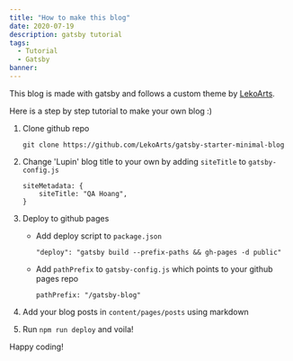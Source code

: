 ```yaml
---
title: "How to make this blog"
date: 2020-07-19
description: gatsby tutorial
tags:
  - Tutorial
  - Gatsby
banner:
---
```



This blog is made with gatsby and follows a custom theme by [LekoArts](https://github.com/LekoArts/gatsby-starter-minimal-blog).

Here is a step by step tutorial to make your own blog :)


1. Clone github repo
    ```
    git clone https://github.com/LekoArts/gatsby-starter-minimal-blog
    ```

2. Change 'Lupin' blog title to your own by adding `siteTitle` to `gatsby-config.js`

    ```
    siteMetadata: {
        siteTitle: "QA Hoang",
    }
    ```

3. Deploy to github pages
    - Add deploy script to `package.json`
        ```
        "deploy": "gatsby build --prefix-paths && gh-pages -d public"
        ```

    - Add `pathPrefix` to `gatsby-config.js` which points to your github pages repo
        ```
        pathPrefix: "/gatsby-blog"
        ```
4. Add your blog posts in `content/pages/posts` using markdown
5. Run `npm run deploy` and voila!

Happy coding!